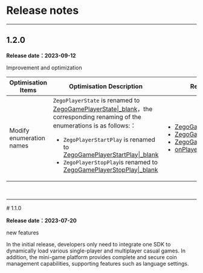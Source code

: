 # Release notes

- - -

## 1.2.0 

**Release date：2023-09-12**
<p class="hthree">Improvement and optimization</p>

| Optimisation Items  | Optimisation Description | Related Interfaces  |
| -----  | ---- | ----- |
| Modify enumeration names | `ZegoPlayerState` is renamed to [ZegoGamePlayerState\|_blank](@-ZegoGamePlayerState)，the corresponding renaming of the enumerations is as follows:：<ul><li>`ZegoPlayerStartPlay` is renamed to [ZegoGamePlayerStartPlay\|_blank](@ZegoGamePlayerStartPlay)</li><li>`ZegoPlayerStopPlay`is renamed to [ZegoGamePlayerStopPlay\|_blank](@ZegoGamePlayerStopPlay)</li></ul>| <ul><li>[ZegoGamePlayerState\|_blank](@-ZegoGamePlayerState)</li><li>[ZegoGamePlayerStartPlay\|_blank](@ZegoGamePlayerStartPlay)</li><li>[ZegoGamePlayerStopPlay\|_blank](@ZegoGamePlayerStopPlay)</li><li>[onPlayerStateUpdate\|_blank](@onPlayerStateUpdate)</li></ul> |

<br />
<hr style="height:1px" />
# 1.1.0


**Release date：2023-07-20**

<p class="hthree">new features</p>

In the initial release, developers only need to integrate one SDK to dynamically load various single-player and multiplayer casual games. In addition, the mini-game platform provides complete and secure coin management capabilities, supporting features such as language settings.
